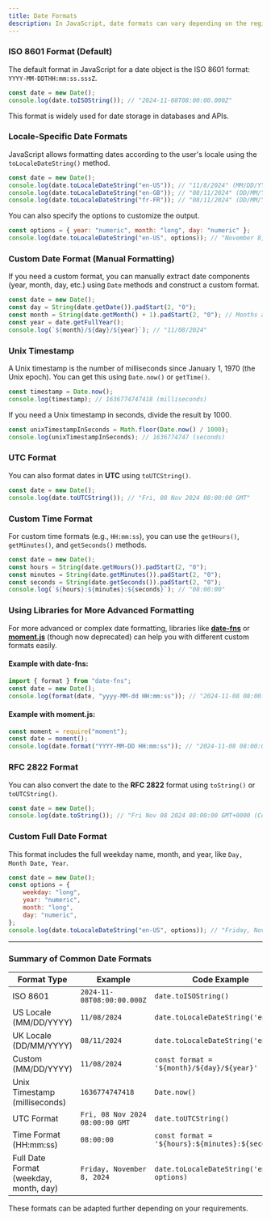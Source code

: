 ```yaml
---
title: Date Formats
description: In JavaScript, date formats can vary depending on the region, use case, and how you want to display the date. Here are some common date formats and methods for displaying them
---
```


### ISO 8601 Format (Default)

The default format in JavaScript for a date object is the ISO 8601 format: `YYYY-MM-DDTHH:mm:ss.sssZ`.

```javascript
const date = new Date();
console.log(date.toISOString()); // "2024-11-08T08:00:00.000Z"
```

This format is widely used for date storage in databases and APIs.

### Locale-Specific Date Formats

JavaScript allows formatting dates according to the user's locale using the `toLocaleDateString()` method.

```javascript
const date = new Date();
console.log(date.toLocaleDateString("en-US")); // "11/8/2024" (MM/DD/YYYY)
console.log(date.toLocaleDateString("en-GB")); // "08/11/2024" (DD/MM/YYYY)
console.log(date.toLocaleDateString("fr-FR")); // "08/11/2024" (DD/MM/YYYY)
```

You can also specify the options to customize the output.

```javascript
const options = { year: "numeric", month: "long", day: "numeric" };
console.log(date.toLocaleDateString("en-US", options)); // "November 8, 2024"
```

### Custom Date Format (Manual Formatting)

If you need a custom format, you can manually extract date components (year, month, day, etc.) using `Date` methods and construct a custom format.

```javascript
const date = new Date();
const day = String(date.getDate()).padStart(2, "0");
const month = String(date.getMonth() + 1).padStart(2, "0"); // Months are 0-indexed
const year = date.getFullYear();
console.log(`${month}/${day}/${year}`); // "11/08/2024"
```

### Unix Timestamp

A Unix timestamp is the number of milliseconds since January 1, 1970 (the Unix epoch). You can get this using `Date.now()` or `getTime()`.

```javascript
const timestamp = Date.now();
console.log(timestamp); // 1636774747418 (milliseconds)
```

If you need a Unix timestamp in seconds, divide the result by 1000.

```javascript
const unixTimestampInSeconds = Math.floor(Date.now() / 1000);
console.log(unixTimestampInSeconds); // 1636774747 (seconds)
```

### UTC Format

You can also format dates in **UTC** using `toUTCString()`.

```javascript
const date = new Date();
console.log(date.toUTCString()); // "Fri, 08 Nov 2024 08:00:00 GMT"
```

### Custom Time Format

For custom time formats (e.g., `HH:mm:ss`), you can use the `getHours()`, `getMinutes()`, and `getSeconds()` methods.

```javascript
const date = new Date();
const hours = String(date.getHours()).padStart(2, "0");
const minutes = String(date.getMinutes()).padStart(2, "0");
const seconds = String(date.getSeconds()).padStart(2, "0");
console.log(`${hours}:${minutes}:${seconds}`); // "08:00:00"
```

### Using Libraries for More Advanced Formatting

For more advanced or complex date formatting, libraries like **[date-fns](https://date-fns.org/)** or **[moment.js](https://momentjs.com/)** (though now deprecated) can help you with different custom formats easily.

#### Example with date-fns:

```javascript
import { format } from "date-fns";
const date = new Date();
console.log(format(date, "yyyy-MM-dd HH:mm:ss")); // "2024-11-08 08:00:00"
```

#### Example with moment.js:

```javascript
const moment = require("moment");
const date = moment();
console.log(date.format("YYYY-MM-DD HH:mm:ss")); // "2024-11-08 08:00:00"
```

### RFC 2822 Format

You can also convert the date to the **RFC 2822** format using `toString()` or `toUTCString()`.

```javascript
const date = new Date();
console.log(date.toString()); // "Fri Nov 08 2024 08:00:00 GMT+0000 (Coordinated Universal Time)"
```

### Custom Full Date Format

This format includes the full weekday name, month, and year, like `Day, Month Date, Year`.

```javascript
const date = new Date();
const options = {
    weekday: "long",
    year: "numeric",
    month: "long",
    day: "numeric",
};
console.log(date.toLocaleDateString("en-US", options)); // "Friday, November 8, 2024"
```

---

### Summary of Common Date Formats

| Format Type                            | Example                         | Code Example                                      |
| -------------------------------------- | ------------------------------- | ------------------------------------------------- |
| ISO 8601                               | `2024-11-08T08:00:00.000Z`      | `date.toISOString()`                              |
| US Locale (MM/DD/YYYY)                 | `11/08/2024`                    | `date.toLocaleDateString('en-US')`                |
| UK Locale (DD/MM/YYYY)                 | `08/11/2024`                    | `date.toLocaleDateString('en-GB')`                |
| Custom (MM/DD/YYYY)                    | `11/08/2024`                    | `const format = '${month}/${day}/${year}'`        |
| Unix Timestamp (milliseconds)          | `1636774747418`                 | `Date.now()`                                      |
| UTC Format                             | `Fri, 08 Nov 2024 08:00:00 GMT` | `date.toUTCString()`                              |
| Time Format (HH:mm:ss)                 | `08:00:00`                      | `const format = '${hours}:${minutes}:${seconds}'` |
| Full Date Format (weekday, month, day) | `Friday, November 8, 2024`      | `date.toLocaleDateString('en-US', options)`       |

These formats can be adapted further depending on your requirements.
